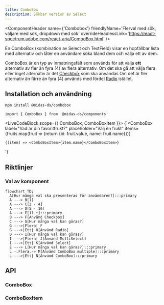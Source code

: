 ```yaml
---
title: ComboBox
description: Sökbar version av Select
---
```



<ComponentHeader
  name={'Combobox'}
  friendlyName='Flerval med sök, väljare med sök, dropdown med sök'
  overrideHeadlessLink='https://react-spectrum.adobe.com/react-aria/ComboBox.html'
/>

En ComboBox (kombination av Select och TextField) visar en hopfällbar lista med alternativ och låter en användare söka bland dem och välja ett av dem.

ComboBox är en typ av inmatningsfält som används för att välja **ett** alternativ av fler än fyra (4) av flera alternativ. Om det ska gå att välja flera eller inget alternativ är det [Checkbox](./checkbox.mdx) som ska användas Om det är fler alternativ än färre än fyra (4) används med fördel [Radio](./radio.mdx) istället.

## Installation och användning

```bash npm2yarn
npm install @midas-ds/combobox
```

```tsx
import { ComboBox } from '@midas-ds/components'
```

<LiveCodeBlock scope={{ ComboBox, ComboBoxItem }}>
  {`<ComboBox
    label="Vad är din favoritfrukt?"
    placeholder="Välj en frukt"
    items={fruits.map(fruit => {return {id: fruit.value, name: fruit.name}})}
>
    {(item) => <ComboBoxItem>{item.name}</ComboBoxItem>}
</ComboBox>`}
</LiveCodeBlock>

## Riktlinjer

### Val av komponent

```mermaid
flowchart TD;
  A[Hur många val ska presenteras för användaren?]:::primary
  A ---> B[1]
  A ---> C[2 - 4]
  A ---> D[5 - 10]
  A ---> E[11 +]:::primary
  B ---> F[Använd Checkbox]
  C ---> G[Hur många val kan göras?]
  G --->|Flera| F
  G --->|Ett| H[Använd Radio]
  D ---> I[Hur många val kan göras?]
  I --->|Flera| J[Använd MultiSelect]
  I --->|Ett| K[Använd Select]
  E ---> L[Hur många val kan göras?]:::primary
  L -.Flera.-> M[Använd ComboBox multiple]:::primary
  L --->|Ett| N[Använd ComboBox]:::primary
```

## API

### ComboBox

<PropTable name='ComboBox' />

### ComboBoxItem

<PropTable
  name='ComboBoxItem'
  defaultOpen={false}
/>
